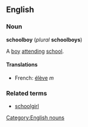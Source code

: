 ==English==
===Noun===
'''schoolboy''' (''plural'' '''schoolboys''')

A [[boy]] [[attending]] [[school]].

====Translations====
*French: [[élève]] ''m''

===Related terms===
*[[schoolgirl]]
[[Category:English nouns]]